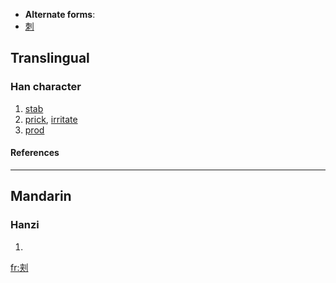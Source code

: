 * '''Alternate forms''':
* [[刺]]

==Translingual==
===Han character===
{{Han char|rn=18|rad=刀|as=06|sn=8|four=|canj=大廿中弓 (KTLN)}}
# [[stab]]
# [[prick]], [[irritate]]
# [[prod]]
====References====
{{Han ref|kx=0139.251|hdz=10333.041|uh=523E|ud=21054}}
----
==Mandarin==
===Hanzi===
{{cmn-hanzi|pin=[[cì]] ([[ci4]])|wg=tz'u<sup>4</sup>}}
# {{defn|Mandarin}}




[[fr:刾]]
